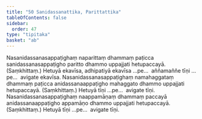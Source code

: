 ```yaml
---
title: "50 Sanidassanattika, Parittattika"
tableOfContents: false
sidebar:
  order: 47
type: "tipitaka"
basket: "ab"
---
```



<DynamicBreadcrumb />

<Division number="59">

<Paragraph number="186">
Nasanidassanasappaṭighaṃ naparittaṃ dhammaṃ paṭicca sanidassanasappaṭigho paritto dhammo uppajjati hetupaccayā. (Saṃkhittaṃ.) Hetuyā ekavīsa, adhipatiyā ekavīsa …pe…  aññamaññe tīṇi …pe…  avigate ekavīsa.
</Paragraph>

<Paragraph number="187">
Nasanidassanasappaṭighaṃ namahaggataṃ dhammaṃ paṭicca anidassanaappaṭigho mahaggato dhammo uppajjati hetupaccayā. (Saṃkhittaṃ.) Hetuyā tīṇi …pe…  avigate tīṇi.
</Paragraph>

<Paragraph number="188">
Nasanidassanasappaṭighaṃ naappamāṇaṃ dhammaṃ paccayā anidassanaappaṭigho appamāṇo dhammo uppajjati hetupaccayā. (Saṃkhittaṃ.) Hetuyā tīṇi …pe…  avigate tīṇi.
</Paragraph>
</Division>